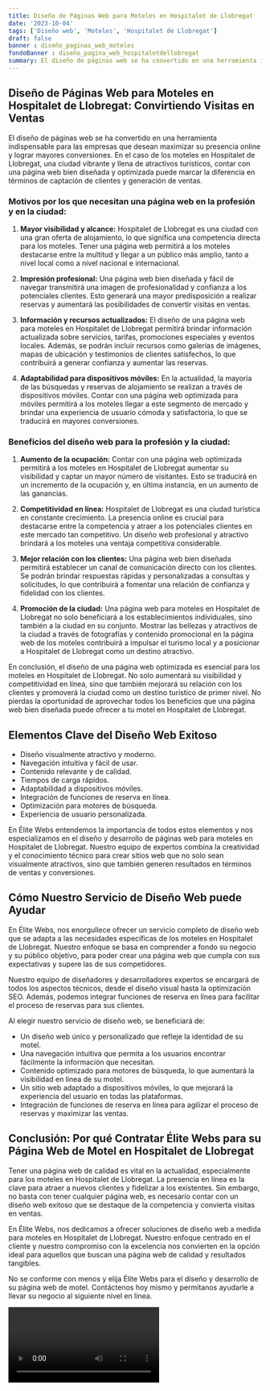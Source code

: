 ```yaml
---
title: Diseño de Páginas Web para Moteles en Hospitalet de Llobregat
date: '2023-10-04'
tags: ['Diseño web', 'Moteles', 'Hospitalet de Llobregat']
draft: false
banner : diseño_paginas_web_moteles
fondoBanner : diseño_pagina_web_hospitaletdellobregat
summary: El diseño de páginas web se ha convertido en una herramienta indispensable para las empresas que desean maximizar su presencia online y lograr mayores conversiones. En el caso de los moteles en Hospitalet de Llobregat, una ciudad vibrante y llena de atractivos turísticos, contar con una página web bien diseñada y optimizada puede marcar la diferencia en términos de captación de clientes y generación de ventas.
---
```


## Diseño de Páginas Web para Moteles en Hospitalet de Llobregat: Convirtiendo Visitas en Ventas

El diseño de páginas web se ha convertido en una herramienta indispensable para las empresas que desean maximizar su presencia online y lograr mayores conversiones. En el caso de los moteles en Hospitalet de Llobregat, una ciudad vibrante y llena de atractivos turísticos, contar con una página web bien diseñada y optimizada puede marcar la diferencia en términos de captación de clientes y generación de ventas.

### Motivos por los que necesitan una página web en la profesión y en la ciudad:

1. **Mayor visibilidad y alcance:** Hospitalet de Llobregat es una ciudad con una gran oferta de alojamiento, lo que significa una competencia directa para los moteles. Tener una página web permitirá a los moteles destacarse entre la multitud y llegar a un público más amplio, tanto a nivel local como a nivel nacional e internacional.

2. **Impresión profesional:** Una página web bien diseñada y fácil de navegar transmitirá una imagen de profesionalidad y confianza a los potenciales clientes. Esto generará una mayor predisposición a realizar reservas y aumentará las posibilidades de convertir visitas en ventas.

3. **Información y recursos actualizados:** El diseño de una página web para moteles en Hospitalet de Llobregat permitirá brindar información actualizada sobre servicios, tarifas, promociones especiales y eventos locales. Además, se podrán incluir recursos como galerías de imágenes, mapas de ubicación y testimonios de clientes satisfechos, lo que contribuirá a generar confianza y aumentar las reservas.

4. **Adaptabilidad para dispositivos móviles:** En la actualidad, la mayoría de las búsquedas y reservas de alojamiento se realizan a través de dispositivos móviles. Contar con una página web optimizada para móviles permitirá a los moteles llegar a este segmento de mercado y brindar una experiencia de usuario cómoda y satisfactoria, lo que se traducirá en mayores conversiones.

### Beneficios del diseño web para la profesión y la ciudad:

1. **Aumento de la ocupación:** Contar con una página web optimizada permitirá a los moteles en Hospitalet de Llobregat aumentar su visibilidad y captar un mayor número de visitantes. Esto se traducirá en un incremento de la ocupación y, en última instancia, en un aumento de las ganancias.

2. **Competitividad en línea:** Hospitalet de Llobregat es una ciudad turística en constante crecimiento. La presencia online es crucial para destacarse entre la competencia y atraer a los potenciales clientes en este mercado tan competitivo. Un diseño web profesional y atractivo brindará a los moteles una ventaja competitiva considerable.

3. **Mejor relación con los clientes:** Una página web bien diseñada permitirá establecer un canal de comunicación directo con los clientes. Se podrán brindar respuestas rápidas y personalizadas a consultas y solicitudes, lo que contribuirá a fomentar una relación de confianza y fidelidad con los clientes.

4. **Promoción de la ciudad:** Una página web para moteles en Hospitalet de Llobregat no solo beneficiará a los establecimientos individuales, sino también a la ciudad en su conjunto. Mostrar las bellezas y atractivos de la ciudad a través de fotografías y contenido promocional en la página web de los moteles contribuirá a impulsar el turismo local y a posicionar a Hospitalet de Llobregat como un destino atractivo.

En conclusión, el diseño de una página web optimizada es esencial para los moteles en Hospitalet de Llobregat. No solo aumentará su visibilidad y competitividad en línea, sino que también mejorará su relación con los clientes y promoverá la ciudad como un destino turístico de primer nivel. No pierdas la oportunidad de aprovechar todos los beneficios que una página web bien diseñada puede ofrecer a tu motel en Hospitalet de Llobregat.

<GifSeo />

<Cta />

## Elementos Clave del Diseño Web Exitoso

- Diseño visualmente atractivo y moderno.
- Navegación intuitiva y fácil de usar.
- Contenido relevante y de calidad.
- Tiempos de carga rápidos.
- Adaptabilidad a dispositivos móviles.
- Integración de funciones de reserva en línea.
- Optimización para motores de búsqueda.
- Experiencia de usuario personalizada.

En Élite Webs entendemos la importancia de todos estos elementos y nos especializamos en el diseño y desarrollo de páginas web para moteles en Hospitalet de Llobregat. Nuestro equipo de expertos combina la creatividad y el conocimiento técnico para crear sitios web que no solo sean visualmente atractivos, sino que también generen resultados en términos de ventas y conversiones.

## Cómo Nuestro Servicio de Diseño Web puede Ayudar

En Élite Webs, nos enorgullece ofrecer un servicio completo de diseño web que se adapta a las necesidades específicas de los moteles en Hospitalet de Llobregat. Nuestro enfoque se basa en comprender a fondo su negocio y su público objetivo, para poder crear una página web que cumpla con sus expectativas y supere las de sus competidores.

Nuestro equipo de diseñadores y desarrolladores expertos se encargará de todos los aspectos técnicos, desde el diseño visual hasta la optimización SEO. Además, podemos integrar funciones de reserva en línea para facilitar el proceso de reservas para sus clientes.

Al elegir nuestro servicio de diseño web, se beneficiará de:

- Un diseño web único y personalizado que refleje la identidad de su motel.
- Una navegación intuitiva que permita a los usuarios encontrar fácilmente la información que necesitan.
- Contenido optimizado para motores de búsqueda, lo que aumentará la visibilidad en línea de su motel.
- Un sitio web adaptado a dispositivos móviles, lo que mejorará la experiencia del usuario en todas las plataformas.
- Integración de funciones de reserva en línea para agilizar el proceso de reservas y maximizar las ventas.

## Conclusión: Por qué Contratar Élite Webs para su Página Web de Motel en Hospitalet de Llobregat

Tener una página web de calidad es vital en la actualidad, especialmente para los moteles en Hospitalet de Llobregat. La presencia en línea es la clave para atraer a nuevos clientes y fidelizar a los existentes. Sin embargo, no basta con tener cualquier página web, es necesario contar con un diseño web exitoso que se destaque de la competencia y convierta visitas en ventas.

En Élite Webs, nos dedicamos a ofrecer soluciones de diseño web a medida para moteles en Hospitalet de Llobregat. Nuestro enfoque centrado en el cliente y nuestro compromiso con la excelencia nos convierten en la opción ideal para aquellos que buscan una página web de calidad y resultados tangibles.

No se conforme con menos y elija Élite Webs para el diseño y desarrollo de su página web de motel. Contáctenos hoy mismo y permítanos ayudarle a llevar su negocio al siguiente nivel en línea.

<Video />

<CtaBot job='Moteles' city='Hospitalet de Llobregat'/>

<Gmaps query='Hospitalet de Llobregat+españa+maps' />